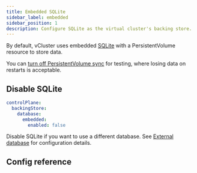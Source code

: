 ```yaml
---
title: Embedded SQLite
sidebar_label: embedded
sidebar_position: 1
description: Configure SQLite as the virtual cluster's backing store.
---
```



<!-- vale off -->

By default, vCluster uses embedded [SQLite](https://www.sqlite.org/index.html) with a PersistentVolume resource to store data.

You can [turn off PersistentVolume sync](../../../../sync/to-host/storage/persistent-volumes.mdx) for testing, where losing data on restarts is acceptable. 

## Disable SQLite

```yaml
controlPlane:
  backingStore:
    database:
      embedded:
        enabled: false
```

Disable SQLite if you want to use a different database. See [External database](./external.mdx) for configuration details.

<BackingStoreMigration/>

## Config reference

<ConfigReference/>
